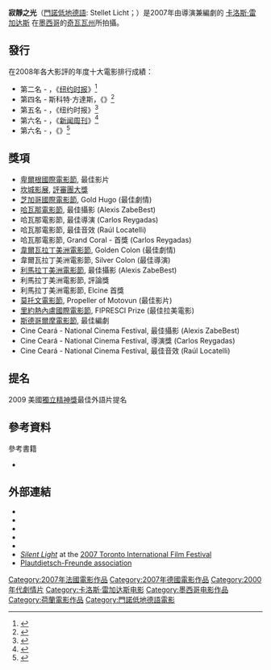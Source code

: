 {{noteTA
|T=zh-cn:沉默的阳光;zh-tw:寂靜之光;
|1=zh-cn:沉默的阳光;zh-tw:寂靜之光;
|2=zh-hans:新闻周刊; zh-hant:新聞週刊;
}}
{{Infobox film
| name           = 寂靜之光
| image          = 
| caption        = French theatrical poster
| director       = [[卡洛斯·雷加达斯|卡洛斯·雷加达斯]]
| producer       = [[卡洛斯·雷加达斯|卡洛斯·雷加达斯]]<br />[[Jaime_Romandia|Jaime Romandia]]
| writer         = [[卡洛斯·雷加达斯|卡洛斯·雷加达斯]]
| starring       = [[Elizabeth_Fehr|Elizabeth Fehr]]<br />[[Jacobo_Klassen|Jacobo Klassen]]<br />{{tsl|en|Maria Pankratz|米莉安.泰維茲}}<br />[[Miriam_Toews|Miriam Toews]]<br />[[Cornelio_Wall|Cornelio Wall]]<br />
[[Peter_Wall_(actor)|Peter Wall]]
| cinematography = [[Alexis_Zabe|Alexis Zabe]]
| editing        = [[Natalia_López|Natalia López]]
| Studio          = Nodream Cinema<br />[[Mantarraya_Producciones|Mantarraya Producciones]]
| distributor    = {{tsl|en|Palisades Tartan|帕利塞德塔爾坦}}<br />[[NDMantarraya|NDMantarraya]]
| released       = {{Film date|2007|05|22|坎城影展|2007|20|12|墨西哥}}
| runtime        = 127 分鐘
| country        = {{MEX}}<br />{{FRA}}<br />{{NLD}}<br />{{DEU}}
| language       = [[門諾低地德語|門諾低地德語]]
}}
'''寂靜之光'''（[[門諾低地德語|門諾低地德語]]: Stellet Licht；{{lang-es|Luz silenciosa}}）是2007年由導演兼編劇的 [[卡洛斯·雷加达斯|卡洛斯·雷加达斯]] 在[[墨西哥|墨西哥]]的[[奇瓦瓦州|奇瓦瓦州]]所拍攝。

== 發行 ==
在2008年各大影評的年度十大電影排行成績：

* 第二名 - {{tsl|en|A. O. Scott|A·O·斯科特}}，《[[纽约时报|纽约时报]]》<ref>{{cite news | title = In the Face of Loss, Celebrating Ties That Bind | publisher = 纽约时报 | url = http://www.nytimes.com/2008/12/21/movies/21scot.html | date = 2008-12-18 | author = A. O. Scott | accessdate = 2015-07-11 | language = en | archive-date = 2015-06-11 | archive-url = https://web.archive.org/web/20150611125023/http://www.nytimes.com/2008/12/21/movies/21scot.html | dead-url = no }}</ref>
* 第四名 - 斯科特·方達斯，《{{tsl|en|LA Weekly|洛杉磯週刊}}》<ref>{{cite news | title = THE 10 (OR 17) BEST FILMS OF 2008 | publisher = 洛杉磯週刊 | url = http://www.laweekly.com/film/the-10-or-17-best-films-of-2008-2157669 | date = 2008-12-31 | author = Scott Foundas | accessdate = 2015-07-11 | language = en | archive-date = 2015-07-12 | archive-url = https://web.archive.org/web/20150712223556/http://www.laweekly.com/film/the-10-or-17-best-films-of-2008-2157669 | dead-url = no }}</ref>
* 第五名 - {{tsl|en|Manohla Dargis| 曼諾拉·吉斯}}，《纽约时报》<ref>{{cite news | title = In the Big Picture, Big-Screen Hopes | publisher = 纽约时报 | url = http://www.nytimes.com/2008/12/21/movies/21darg.html | date = 2008-12-18 | author = Manohla Dargis | accessdate = 2015-07-11 | language = en | archive-date = 2018-01-05 | archive-url = https://web.archive.org/web/20180105201358/http://www.nytimes.com/2008/12/21/movies/21darg.html | dead-url = no }}</ref>
* 第六名 - {{tsl|en|David Ansen|安森·大衛}}，《[[新闻周刊|新闻周刊]]》<ref>{{cite news | title = David Ansen's Top 10 Movies of the Year | publisher = 新闻周刊 | url = http://www.newsweek.com/david-ansens-top-10-movies-year-83095 | date = 2008-12-19 | author = David Ansen | accessdate = 2015-07-11 | language = en | archive-date = 2015-07-11 | archive-url = https://web.archive.org/web/20150711201134/http://www.newsweek.com/david-ansens-top-10-movies-year-83095 | dead-url = no }}</ref>
* 第六名 - {{tsl|en|J. Hoberman|J·霍伯曼}}，《{{tsl|en|The Village Voice|村聲週報}}》<ref>{{cite news | title = J. HOBERMAN'S TOP 10 OF 2008 | publisher = 村聲週報 | url = http://www.villagevoice.com/film/j-hobermans-top-10-of-2008-6389567 | date = 2008-12-31 | author = J. Hoberman | accessdate = 2015-07-11 | language = en | archive-date = 2015-07-11 | archive-url = https://web.archive.org/web/20150711101555/http://www.villagevoice.com/film/j-hobermans-top-10-of-2008-6389567 | dead-url = no }}</ref>

== 獎項 ==
*[[卑爾根國際電影節|卑爾根國際電影節]], 最佳影片
*[[坎城影展|坎城影展]], [[坎城影展評審團獎|評審團大獎]]
*[[芝加哥國際電影節|芝加哥國際電影節]], Gold Hugo (最佳劇情)
*[[哈瓦那電影節|哈瓦那電影節]], 最佳攝影 (Alexis ZabeBest)
*哈瓦那電影節, 最佳導演 (Carlos Reygadas)
*哈瓦那電影節, 最佳音效 (Raúl Locatelli) 
*哈瓦那電影節, Grand Coral - 首獎 (Carlos Reygadas)
*[[韋爾瓦拉丁美洲電影節|韋爾瓦拉丁美洲電影節]], Golden Colon (最佳劇情)
*韋爾瓦拉丁美洲電影節, Silver Colon (最佳導演)
*[[利馬拉丁美洲電影節|利馬拉丁美洲電影節]], 最佳攝影 (Alexis ZabeBest)
*利馬拉丁美洲電影節, 評論獎
*利馬拉丁美洲電影節, Elcine 首獎
*[[莫托文電影節|莫托文電影節]], Propeller of Motovun (最佳影片)
*[[里約熱內盧國際電影節|里約熱內盧國際電影節]], FIPRESCI Prize (最佳拉美電影)
*[[斯德哥爾摩電影節|斯德哥爾摩電影節]], 最佳編劇
*Cine Ceará - National Cinema Festival, 最佳攝影 (Alexis ZabeBest)
*Cine Ceará - National Cinema Festival, 導演獎 (Carlos Reygadas)
*Cine Ceará - National Cinema Festival, 最佳音效 (Raúl Locatelli) 

==提名==
2009 美國[[獨立精神獎|獨立精神獎]]最佳外語片提名

== 參考資料 ==
{{Reflist|2}}

;參考書籍
* {{cite web
 |url          = http://blog.moviefone.com/2007/11/27/winners-announced-at-huelva-and-reel-asian-film-fests/
 |title        = Winners Announced at Huelva and Reel Asian Film Fests
 |work         = blog.moviefone.com
 |accessdate   = 12 December 2010
 |archive-url  = https://web.archive.org/web/20120405223949/http://blog.moviefone.com/2007/11/27/winners-announced-at-huelva-and-reel-asian-film-fests/
 |archive-date = 2012-04-05
 |dead-url     = yes
}}

== 外部連結 ==
* {{Official website|http://www.luzsilenciosa.com/}}
* {{AllRovi movie|398840|Silent Light}}
* {{IMDb title|0841925|Silent Light}}
* {{metacritic film|silentlight|Silent Light}}
* {{Rotten Tomatoes|1217360-silent_light|Silent Light}}
* ''[https://web.archive.org/web/20071113144521/http://www.tiff07.ca/filmsandschedules/filmdetails.aspx?id=705302203091386 Silent Light]'' at the [[2007_Toronto_International_Film_Festival|2007 Toronto International Film Festival]]
* [http://www.plautdietsch-freunde.de Plautdietsch-Freunde association]{{WebCite|url=https://www.webcitation.org/67j1aVytr?url=http://www.plautdietsch-freunde.de/ |date=20120517101002 |dateformat=iso }}

{{卡洛斯·雷加達斯}}
{{坎城影展評審團獎}}

[[Category:2007年法國電影作品|Category:2007年法國電影作品]]
[[Category:2007年德國電影作品|Category:2007年德國電影作品]]
[[Category:2000年代劇情片|Category:2000年代劇情片]]
[[Category:卡洛斯·雷加达斯电影|Category:卡洛斯·雷加达斯电影]]
[[Category:墨西哥电影作品|Category:墨西哥电影作品]]
[[Category:荷蘭電影作品|Category:荷蘭電影作品]]
[[Category:門諾低地德語電影|Category:門諾低地德語電影]]